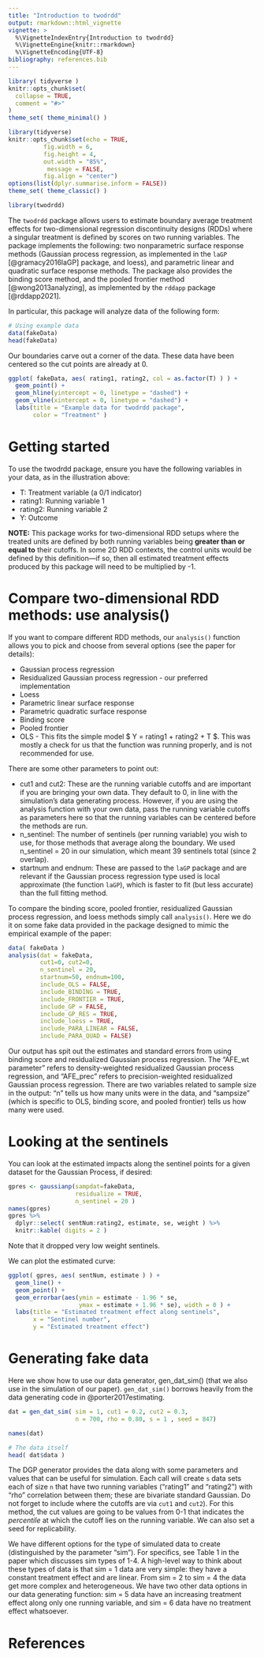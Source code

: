 ```yaml
---
title: "Introduction to twodrdd"
output: rmarkdown::html_vignette
vignette: >
  %\VignetteIndexEntry{Introduction to twodrdd}
  %\VignetteEngine{knitr::rmarkdown}
  %\VignetteEncoding{UTF-8}
bibliography: references.bib
---
```


```r
library( tidyverse )
knitr::opts_chunk$set(
  collapse = TRUE,
  comment = "#>"
)
theme_set( theme_minimal() )

library(tidyverse)
knitr::opts_chunk$set(echo = TRUE,
          fig.width = 6,
          fig.height = 4,
          out.width = "85%",
           message = FALSE,
          fig.align = "center")
options(list(dplyr.summarise.inform = FALSE))
theme_set( theme_classic() )

```

```r
library(twodrdd)
```

The `twodrdd` package allows users to estimate boundary average treatment effects for two-dimensional regression discontinuity designs (RDDs) where a singular treatment is defined by scores on two running variables. The package implements the following: two nonparametric surface response methods (Gaussian process regression, as implemented in the `laGP` [@gramacy2016laGP]
package, and loess), and parametric linear and quadratic surface response methods.
The package also provides the binding score method, and the pooled frontier method [@wong2013analyzing], as implemented by the `rddapp` package [@rddapp2021].

In particular, this package will analyze data of the following form:

```r
# Using example data
data(fakeData)
head(fakeData)
```
Our boundaries carve out a corner of the data.
These data have been centered so the cut points are already at 0.

```r
ggplot( fakeData, aes( rating1, rating2, col = as.factor(T) ) ) +
  geom_point() +
  geom_hline(yintercept = 0, linetype = "dashed") +
  geom_vline(xintercept = 0, linetype = "dashed") +
  labs(title = "Example data for twodrdd package",
       color = "Treatment" )
```


# Getting started

To use the twodrdd package, ensure you have the following variables in your data, as in the illustration above:

-   T: Treatment variable (a 0/1 indicator)
-   rating1: Running variable 1
-   rating2: Running variable 2
-   Y: Outcome

**NOTE:** This package works for two-dimensional RDD setups where the treated units are defined by both running variables being **greater than or equal to** their cutoffs.
In some 2D RDD contexts, the control units would be defined by this definition---if so, then all estimated treatment effects produced by this package will need to be multiplied by -1.


# Compare two-dimensional RDD methods: use analysis()

If you want to compare different RDD methods, our `analysis()` function allows you to pick and choose from several options (see the paper for details):

-   Gaussian process regression
-   Residualized Gaussian process regression - our preferred implementation
-   Loess
-   Parametric linear surface response
-   Parametric quadratic surface response
-   Binding score
-   Pooled frontier
-   OLS - This fits the simple model \$ Y = rating1 + rating2 + T \$. This was mostly a check for us that the function was running properly, and is not recommended for use.

There are some other parameters to point out:

-   cut1 and cut2: These are the running variable cutoffs and are important if you are bringing your own data. They default to 0, in line with the simulation's data generating process. However, if you are using the analysis function with your own data, pass the running variable cutoffs as parameters here so that the running variables can be centered before the methods are run.
-   n_sentinel: The number of sentinels (per running variable) you wish to use, for those methods that average along the boundary. We used n_sentinel = 20 in our simulation, which meant 39 sentinels total (since 2 overlap).
-   startnum and endnum: These are passed to the `laGP` package and are relevant if the Gaussian process regression type used is local approximate (the function `laGP`), which is faster to fit (but less accurate) than the full fitting method.

To compare the binding score, pooled frontier, residualized Gaussian process regression, and loess methods simply call `analysis()`.
Here we do it on some fake data provided in the package designed to mimic the empirical example of the paper:

```r
data( fakeData )
analysis(dat = fakeData, 
         cut1=0, cut2=0,
         n_sentinel = 20,
         startnum=50, endnum=100,
         include_OLS = FALSE,
         include_BINDING = TRUE,
         include_FRONTIER = TRUE,
         include_GP = FALSE,
         include_GP_RES = TRUE,
         include_loess = TRUE,
         include_PARA_LINEAR = FALSE,
         include_PARA_QUAD = FALSE)
```

Our output has spit out the estimates and standard errors from using binding score and residualized Gaussian process regression. The "AFE_wt parameter" refers to density-weighted residualized Gaussian process regression, and "AFE_prec" refers to precision-weighted residualized Gaussian process regression. There are two variables related to sample size in the output: "n" tells us how many units were in the data, and "sampsize" (which is specific to OLS, binding score, and pooled frontier) tells us how many were used.

# Looking at the sentinels

You can look at the estimated impacts along the sentinel points for a given dataset for the Gaussian Process, if desired:

```r
gpres <- gaussianp(sampdat=fakeData,
                   residualize = TRUE,
                   n_sentinel = 20 )
names(gpres)
gpres %>%
  dplyr::select( sentNum:rating2, estimate, se, weight ) %>%
  knitr::kable( digits = 2 )
```
Note that it dropped very low weight sentinels.

We can plot the estimated curve:

```r
ggplot( gpres, aes( sentNum, estimate ) ) +
  geom_line() +
  geom_point() +
  geom_errorbar(aes(ymin = estimate - 1.96 * se, 
                    ymax = estimate + 1.96 * se), width = 0 ) +
  labs(title = "Estimated treatment effect along sentinels",
       x = "Sentinel number",
       y = "Estimated treatment effect")
```

# Generating fake data

Here we show how to use our data generator, gen_dat_sim() (that we also use in the simulation of our paper). `gen_dat_sim()` borrows heavily from the data generating code in @porter2017estimating.

```r
dat = gen_dat_sim( sim = 1, cut1 = 0.2, cut2 = 0.3, 
                   n = 700, rho = 0.80, s = 1 , seed = 847)

names(dat)

# The data itself
head( dat$data )
```

The DGP generator provides the data along with some parameters and values that can be useful for simulation.
Each call will create `s` data sets each of size `n` that have two running variables ("rating1" and "rating2") with "rho" correlation between them; these are bivariate standard Gaussian.
Do not forget to include where the cutoffs are via `cut1` and `cut2`).
For this method, the cut values are going to be values from 0-1 that indicates the *percentile* at which the cutoff lies on the running variable. We can also set a seed for replicability.

We have different options for the type of simulated data to create (distinguished by the parameter "sim"). For specifics, see Table 1 in the paper which discusses sim types of 1-4. A high-level way to think about these types of data is that sim = 1 data are very simple: they have a constant treatment effect and are linear. From sim = 2 to sim = 4 the data get more complex and heterogeneous. We have two other data options in our data generating function: sim = 5 data have an increasing treatment effect along only one running variable, and sim = 6 data have no treatment effect whatsoever.


# References
